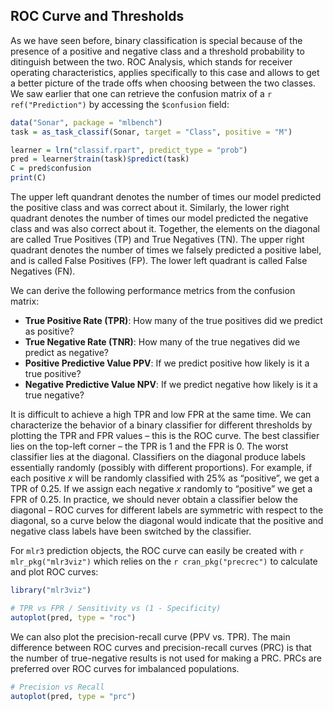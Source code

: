 ## ROC Curve and Thresholds {#binary-roc}

As we have seen before, binary classification is special because of the presence of a positive and negative class and a threshold probability to ditinguish between the two.
ROC Analysis, which stands for receiver operating characteristics, applies specifically to this case and allows to get a better picture of the trade offs when choosing between the two classes.
We saw earlier that one can retrieve the confusion matrix of a `r ref("Prediction")` by accessing the `$confusion` field:

```r
data("Sonar", package = "mlbench")
task = as_task_classif(Sonar, target = "Class", positive = "M")

learner = lrn("classif.rpart", predict_type = "prob")
pred = learner$train(task)$predict(task)
C = pred$confusion
print(C)
```

The upper left quandrant denotes the number of times our model predicted the positive class and was correct about it.
Similarly, the lower right quadrant denotes the number of times our model predicted the negative class and was also correct about it.
Together, the elements on the diagonal are called True Positives (TP) and True Negatives (TN).
The upper right quadrant denotes the number of times we falsely predicted a positive label, and is called False Positives (FP).
The lower left quadrant is called False Negatives (FN).

We can derive the following performance metrics from the confusion matrix:

* **True Positive Rate (TPR)**: How many of the true positives did we predict as positive?
* **True Negative Rate (TNR)**: How many of the true negatives did we predict as negative?
* **Positive Predictive Value PPV**: If we predict positive how likely is it a true positive?
* **Negative Predictive Value NPV**: If we predict negative how likely is it a true negative?



It is difficult to achieve a high TPR and low FPR at the same time.
We can characterize the behavior of a binary classifier for different thresholds by plotting the TPR and FPR values -- this is the ROC curve.
The best classifier lies on the top-left corner -- the TPR is 1 and the FPR is 0.
The worst classifier lies at the diagonal.
Classifiers on the diagonal produce labels essentially randomly (possibly with different proportions).
For example, if each positive $x$ will be randomly classified with 25\% as "positive", we get a TPR of 0.25.
If we assign each negative $x$ randomly to "positive" we get a FPR of 0.25.
In practice, we should never obtain a classifier below the diagonal -- ROC curves for different labels are symmetric with respect to the diagonal, so a curve below the diagonal would indicate that the positive and negative class labels have been switched by the classifier.

For `mlr3` prediction objects, the ROC curve can easily be created with `r mlr_pkg("mlr3viz")` which relies on the `r cran_pkg("precrec")` to calculate and plot ROC curves:

```r
library("mlr3viz")

# TPR vs FPR / Sensitivity vs (1 - Specificity)
autoplot(pred, type = "roc")
```

We can also plot the precision-recall curve (PPV vs. TPR).
The main difference between ROC curves and precision-recall curves (PRC) is that the number of true-negative results is not used for making a PRC.
PRCs are preferred over ROC curves for imbalanced populations.


```r
# Precision vs Recall
autoplot(pred, type = "prc")
```

